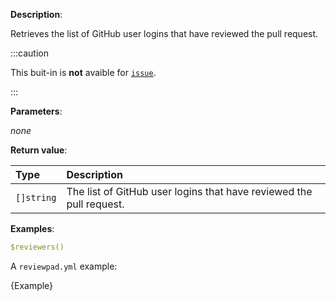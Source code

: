 
**Description**:

Retrieves the list of GitHub user logins that have reviewed the pull request.

:::caution

This buit-in is **not** avaible for [`issue`](/guides/syntax#workflow).

:::

**Parameters**:

_none_

**Return value**:

| Type       | Description                                                         |
| :--------- | :------------------------------------------------------------------ |
| `[]string` | The list of GitHub user logins that have reviewed the pull request. |

**Examples**:

```yml
$reviewers()
```

A `reviewpad.yml` example:

<CodeBlock language="yml">{Example}</CodeBlock>
